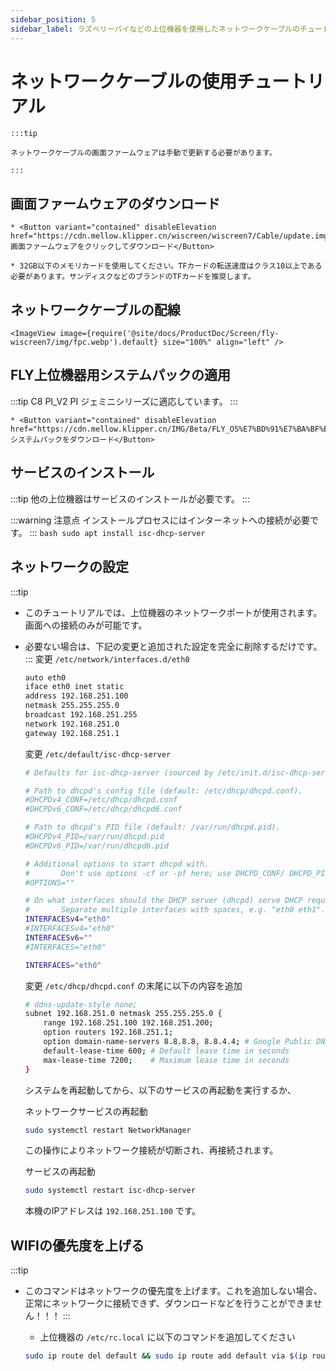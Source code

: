 ```yaml
---
sidebar_position: 5
sidebar_label: ラズベリーパイなどの上位機器を使用したネットワークケーブルのチュートリアル
---
```


# ネットワークケーブルの使用チュートリアル

    :::tip

    ネットワークケーブルの画面ファームウェアは手動で更新する必要があります。

    :::

## 画面ファームウェアのダウンロード

    * <Button variant="contained" disableElevation href="https://cdn.mellow.klipper.cn/wiscreen/wiscreen7/Cable/update.img">画面ファームウェアをクリックしてダウンロード</Button>

    * 32GB以下のメモリカードを使用してください。TFカードの転送速度はクラス10以上である必要があります。サンディスクなどのブランドのTFカードを推奨します。

## ネットワークケーブルの配線

    <ImageView image={require('@site/docs/ProductDoc/Screen/fly-wiscreen7/img/fpc.webp').default} size="100%" align="left" />

## FLY上位機器用システムパックの適用

:::tip
C8 PI_V2 PI ジェミニシリーズに適応しています。
:::

    * <Button variant="contained" disableElevation href="https://cdn.mellow.klipper.cn/IMG/Beta/FLY_OS%E7%BD%91%E7%BA%BF%E5%B1%8F%E7%B3%BB%E7%BB%9F.img.xz">システムパックをダウンロード</Button>

## サービスのインストール

:::tip
他の上位機器はサービスのインストールが必要です。
:::

:::warning 注意点
インストールプロセスにはインターネットへの接続が必要です。
:::
    ```bash
    sudo apt install isc-dhcp-server
    ```

## ネットワークの設定

:::tip
* このチュートリアルでは、上位機器のネットワークポートが使用されます。画面への接続のみが可能です。
* 必要ない場合は、下記の変更と追加された設定を完全に削除するだけです。
:::
    変更 `/etc/network/interfaces.d/eth0`

    ```bash
    auto eth0
    iface eth0 inet static
    address 192.168.251.100
    netmask 255.255.255.0
    broadcast 192.168.251.255
    network 192.168.251.0
    gateway 192.168.251.1
    ```

    変更 `/etc/default/isc-dhcp-server`

    ```bash
    # Defaults for isc-dhcp-server (sourced by /etc/init.d/isc-dhcp-server)

    # Path to dhcpd's config file (default: /etc/dhcp/dhcpd.conf).
    #DHCPDv4_CONF=/etc/dhcp/dhcpd.conf
    #DHCPDv6_CONF=/etc/dhcp/dhcpd6.conf

    # Path to dhcpd's PID file (default: /var/run/dhcpd.pid).
    #DHCPDv4_PID=/var/run/dhcpd.pid
    #DHCPDv6_PID=/var/run/dhcpd6.pid

    # Additional options to start dhcpd with.
    #       Don't use options -cf or -pf here; use DHCPD_CONF/ DHCPD_PID instead
    #OPTIONS=""

    # On what interfaces should the DHCP server (dhcpd) serve DHCP requests?
    #       Separate multiple interfaces with spaces, e.g. "eth0 eth1".
    INTERFACESv4="eth0"
    #INTERFACESv4="eth0"
    INTERFACESv6=""
    #INTERFACES="eth0"

    INTERFACES="eth0"
    ```

    変更 `/etc/dhcp/dhcpd.conf` の末尾に以下の内容を追加

    ```bash
    # ddns-update-style none;
    subnet 192.168.251.0 netmask 255.255.255.0 {
        range 192.168.251.100 192.168.251.200;
        option routers 192.168.251.1;
        option domain-name-servers 8.8.8.8, 8.8.4.4; # Google Public DNS as an example
        default-lease-time 600; # Default lease time in seconds
        max-lease-time 7200;    # Maximum lease time in seconds
    }
    ```

    システムを再起動してから、以下のサービスの再起動を実行するか、

    ネットワークサービスの再起動

    ```bash
    sudo systemctl restart NetworkManager
    ```

    この操作によりネットワーク接続が切断され、再接続されます。

    サービスの再起動

    ```bash
    sudo systemctl restart isc-dhcp-server
    ```

    本機のIPアドレスは `192.168.251.100` です。

## WIFIの優先度を上げる

:::tip
* このコマンドはネットワークの優先度を上げます。これを追加しない場合、正常にネットワークに接続できず、ダウンロードなどを行うことができません！！！
:::
    * 上位機器の `/etc/rc.local` に以下のコマンドを追加してください

    ```bash
    sudo ip route del default && sudo ip route add default via $(ip route show dev wlan0 | grep 'default via' | awk 'NR==1 {print $3}') dev wlan0
    ```